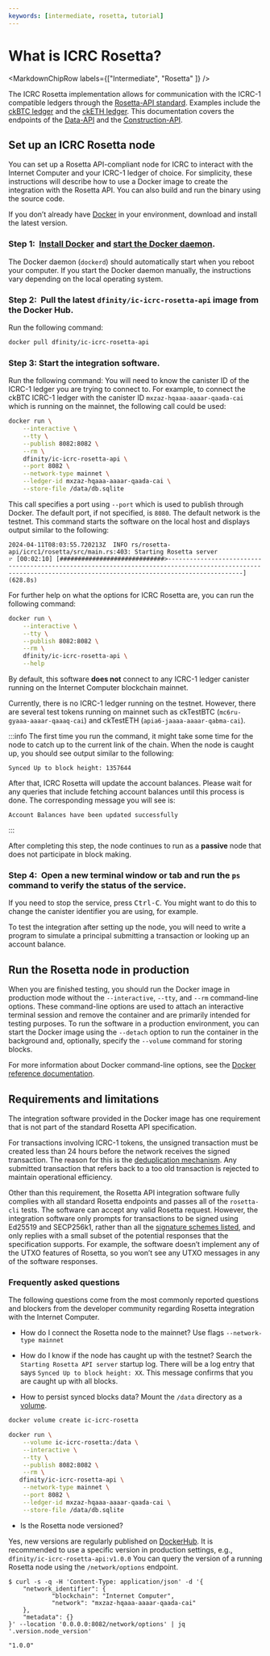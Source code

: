 ```yaml
---
keywords: [intermediate, rosetta, tutorial]
---
```



# What is ICRC Rosetta?

<MarkdownChipRow labels={["Intermediate", "Rosetta" ]} />

The ICRC Rosetta implementation allows for communication with the ICRC-1 compatible ledgers through the [Rosetta-API standard](https://docs.cdp.coinbase.com/mesh/docs/welcome). Examples include the [ckBTC ledger](https://dashboard.internetcomputer.org/canister/mxzaz-hqaaa-aaaar-qaada-cai) and the [ckETH ledger](https://dashboard.internetcomputer.org/canister/ss2fx-dyaaa-aaaar-qacoq-cai).
This documentation covers the endpoints of the [Data-API](/docs/rosetta-defi/rosetta/icrc_rosetta/data_api/index.mdx) and the [Construction-API](/docs/rosetta-defi/rosetta/icrc_rosetta/construction_api/index.mdx).

## Set up an ICRC Rosetta node

You can set up a Rosetta API-compliant node for ICRC to interact with the Internet Computer and your ICRC-1 ledger of choice.
For simplicity, these instructions will describe how to use a Docker image to create the integration with the Rosetta API.
You can also build and run the binary using the source code.

If you don’t already have [Docker](https://docs.docker.com/get-docker/) in your environment, download and install the latest version.

### Step 1:  [Install Docker](https://docs.docker.com/get-docker/) and [start the Docker daemon](https://docs.docker.com/config/daemon/).

The Docker daemon (`dockerd`) should automatically start when you reboot your computer. If you start the Docker daemon manually, the instructions vary depending on the local operating system.

### Step 2:  Pull the latest `dfinity/ic-icrc-rosetta-api` image from the Docker Hub.

Run the following command:

``` bash
docker pull dfinity/ic-icrc-rosetta-api
```

### Step 3: Start the integration software.

Run the following command:
You will need to know the canister ID of the ICRC-1 ledger you are trying to connect to. For example, to connect the ckBTC ICRC-1 ledger with the canister ID `mxzaz-hqaaa-aaaar-qaada-cai` which is running on the mainnet, the following call could be used:
``` bash
docker run \
    --interactive \
    --tty \
    --publish 8082:8082 \
    --rm \
    dfinity/ic-icrc-rosetta-api \
    --port 8082 \
    --network-type mainnet \
    --ledger-id mxzaz-hqaaa-aaaar-qaada-cai \
    --store-file /data/db.sqlite

```

This call specifies a port using `--port` which is used to publish through Docker.
The default port, if not specified, is `8080`. The default network is the testnet.
This command starts the software on the local host and displays output similar to the following:

```
2024-04-11T08:03:55.720213Z  INFO rs/rosetta-api/icrc1/rosetta/src/main.rs:403: Starting Rosetta server
⠖ [00:02:10] [#############################>-----------------------------------------------------------------------------------------------------------------------------------------------------------------] (628.8s)
```

For further help on what the options for ICRC Rosetta are, you can run the following command:
``` bash
docker run \
    --interactive \
    --tty \
    --publish 8082:8082 \
    --rm \
    dfinity/ic-icrc-rosetta-api \
    --help
```

By default, this software **does not** connect to any ICRC-1 ledger canister running on the Internet Computer blockchain mainnet.

Currently, there is no ICRC-1 ledger running on the testnet. However, there are several test tokens running on mainnet such as ckTestBTC (`mc6ru-gyaaa-aaaar-qaaaq-cai`) and ckTestETH (`apia6-jaaaa-aaaar-qabma-cai`).

:::info
The first time you run the command, it might take some time for the node to catch up to the current link of the chain.
When the node is caught up, you should see output similar to the following:

```
Synced Up to block height: 1357644
```

After that, ICRC Rosetta will update the account balances. Please wait for any queries that include fetching account balances until this process is done.
The corresponding message you will see is:


```
Account Balances have been updated successfully
```

:::

After completing this step, the node continues to run as a **passive** node that does not participate in block making.

### Step 4:  Open a new terminal window or tab and run the `ps` command to verify the status of the service.

If you need to stop the service, press <kbd>Ctrl-C</kbd>. You might want to do this to change the canister identifier you are using, for example.

To test the integration after setting up the node, you will need to write a program to simulate a principal submitting a transaction or looking up an account balance.

## Run the Rosetta node in production

When you are finished testing, you should run the Docker image in production mode without the `--interactive`, `--tty`, and `--rm` command-line options.
These command-line options are used to attach an interactive terminal session and remove the container and are primarily intended for testing purposes.
To run the software in a production environment, you can start the Docker image using the `--detach` option to run the container in the background and, optionally, specify the `--volume` command for storing blocks.

For more information about Docker command-line options, see the [Docker reference documentation](https://docs.docker.com/engine/reference/commandline/run/).

## Requirements and limitations

The integration software provided in the Docker image has one requirement that is not part of the standard Rosetta API specification.

For transactions involving ICRC-1 tokens, the unsigned transaction must be created less than 24 hours before the network receives the signed transaction.
The reason for this is the [deduplication mechanism](https://github.com/dfinity/ICRC-1/blob/main/standards/ICRC-1/README.md#transaction_deduplication).
Any submitted transaction that refers back to a too old transaction is rejected to maintain operational efficiency.

Other than this requirement, the Rosetta API integration software fully complies with all standard Rosetta endpoints and passes all of the `rosetta-cli` tests.
The software can accept any valid Rosetta request.
However, the integration software only prompts for transactions to be signed using Ed25519 and SECP256k1, rather than all the [signature schemes listed](https://www.rosetta-api.org/docs/models/SignatureType.html#values), and only replies with a small subset of the potential responses that the specification supports.
For example, the software doesn’t implement any of the UTXO features of Rosetta, so you won’t see any UTXO messages in any of the software responses.

### Frequently asked questions
The following questions come from the most commonly reported questions and blockers from the developer community regarding Rosetta integration with the Internet Computer.

- How do I connect the Rosetta node to the mainnet?
Use flags `--network-type mainnet`

- How do I know if the node has caught up with the testnet?
Search the `Starting Rosetta API server` startup log. There will be a log entry that says `Synced Up to block height: XX`.
This message confirms that you are caught up with all blocks.

- How to persist synced blocks data?
Mount the `/data` directory as a [volume](https://docs.docker.com/storage/volumes/).

```bash
docker volume create ic-icrc-rosetta
```

```bash
docker run \
    --volume ic-icrc-rosetta:/data \
    --interactive \
    --tty \
    --publish 8082:8082 \
    --rm \
   dfinity/ic-icrc-rosetta-api \
    --network-type mainnet \
    --port 8082 \
    --ledger-id mxzaz-hqaaa-aaaar-qaada-cai \
    --store-file /data/db.sqlite

```

- Is the Rosetta node versioned?

Yes, new versions are regularly published on [DockerHub](https://hub.docker.com/r/dfinity/ic-icrc-rosetta-api/tags).
It is recommended to use a specific version in production settings, e.g., `dfinity/ic-icrc-rosetta-api:v1.0.0`
You can query the version of a running Rosetta node using the `/network/options` endpoint.

```console
$ curl -s -q -H 'Content-Type: application/json' -d '{
    "network_identifier": {
            "blockchain": "Internet Computer",
            "network": "mxzaz-hqaaa-aaaar-qaada-cai"
    },
    "metadata": {}
}' --location '0.0.0.0:8082/network/options' | jq '.version.node_version'

"1.0.0"
```